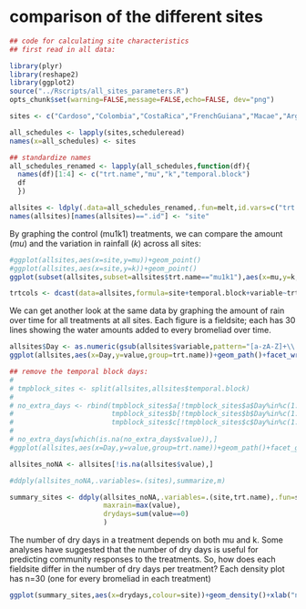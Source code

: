 # comparison of the different sites 

```r
## code for calculating site characteristics
## first read in all data:

library(plyr)
library(reshape2)
library(ggplot2)
source("../Rscripts/all_sites_parameters.R")
opts_chunk$set(warning=FALSE,message=FALSE,echo=FALSE, dev="png")

```


```r
sites <- c("Cardoso","Colombia","CostaRica","FrenchGuiana","Macae","Argentina","PuertoRico")

all_schedules <- lapply(sites,scheduleread)
names(x=all_schedules) <- sites

## standardize names
all_schedules_renamed <- lapply(all_schedules,function(df){
  names(df)[1:4] <- c("trt.name","mu","k","temporal.block")
  df
  })

allsites <- ldply(.data=all_schedules_renamed,.fun=melt,id.vars=c("trt.name","mu","k","temporal.block"))
names(allsites)[names(allsites)==".id"] <- "site"

```

By graphing the control (mu1k1) treatments, we can compare the amount (_mu_) and the variation in rainfall (_k_) across all sites:
```r
#ggplot(allsites,aes(x=site,y=mu))+geom_point()
#ggplot(allsites,aes(x=site,y=k))+geom_point()
ggplot(subset(allsites,subset=allsites$trt.name=="mu1k1"),aes(x=mu,y=k,colour=site))+geom_point(size=3)

trtcols <- dcast(data=allsites,formula=site+temporal.block+variable~trt.name,value.var="value")


```

We can get another look at the same data by graphing the amount of rain over time for all treatments at all sites.  Each figure is a fieldsite; each has 30 lines showing the water amounts added to every bromeliad over time.
```r
allsites$Day <- as.numeric(gsub(allsites$variable,pattern="[a-zA-Z]+\\.?",replacement=""))
ggplot(allsites,aes(x=Day,y=value,group=trt.name))+geom_path()+facet_wrap(~site)

## remove the temporal block days:
# 
# tmpblock_sites <- split(allsites,allsites$temporal.block)
# 
# no_extra_days <- rbind(tmpblock_sites$a[!tmpblock_sites$a$Day%in%c(1:2,63:68),],
#                        tmpblock_sites$b[!tmpblock_sites$b$Day%in%c(1:3,64:68),],
#                        tmpblock_sites$c[!tmpblock_sites$c$Day%in%c(1:4,65:68),])
# 
# no_extra_days[which(is.na(no_extra_days$value)),]
#ggplot(allsites,aes(x=Day,y=value,group=trt.name))+geom_path()+facet_grid(~mu)

allsites_noNA <- allsites[!is.na(allsites$value),]

#ddply(allsites_noNA,.variables=.(sites),summarize,m)
```

```r

summary_sites <- ddply(allsites_noNA,.variables=.(site,trt.name),.fun=summarize,
                       maxrain=max(value),
                       drydays=sum(value==0)
                       )

```

The number of dry days in a treatment depends on both mu and k.  Some analyses have suggested that the number of dry days is useful for predicting community responses to the treatments.  So, how does each fieldsite differ in the number of dry days per treatment?  Each density plot has n=30 (one for every bromeliad in each treatment)


```r
ggplot(summary_sites,aes(x=drydays,colour=site))+geom_density()+xlab("number of dry days")
```
